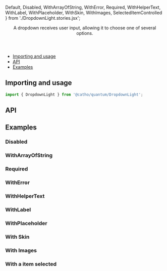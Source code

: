 <!-- Generated with scripts/create-componnent.js -->


  Default,
  Disabled,
  WithArrayOfString,
  WithError,
  Required,
  WithHelperText,
  WithLabel,
  WithPlaceholder,
  WithSkin,
  WithImages,
  SelectedItemControlled
} from './DropdownLight.stories.jsx';

<Meta title="Forms/DropdownLight" component={DropdownLight}  />

<Header title="DropdownLight">
      A dropdown receives user input, allowing it to choose one of several options.
</Header>

- [Importing and usage](#importing)
- [API](#api)
- [Examples](#examples)


## <a id="importing"></a>Importing and usage

```js
import { DropdownLight } from '@catho/quantum/DropdownLight';
```

<Canvas>
  <Story story={Default} />
</Canvas>

## <a id="api"></a>API

<ArgsTable of={DropdownLight} />

## <a id="examples"></a>Examples

### Disabled

<Canvas>
  <Story story={Disabled}/>
</Canvas>

### WithArrayOfString

<Canvas>
  <Story story={WithArrayOfString}/>
</Canvas>

### Required

<Canvas>
  <Story story={Required}/>
</Canvas>

### WithError

<Canvas>
  <Story story={WithError}/>
</Canvas>

### WithHelperText

<Canvas>
  <Story story={WithHelperText}/>
</Canvas>

### WithLabel

<Canvas>
  <Story story={WithLabel}/>
</Canvas>

### WithPlaceholder

<Canvas>
  <Story story={WithPlaceholder}/>
</Canvas>

### With Skin

<Canvas>
  <Story story={WithSkin}/>
</Canvas>

### With Images

<Canvas>
  <Story story={WithImages}/>
</Canvas>

### With a item selected

<Canvas>
  <Story story={SelectedItemControlled}/>
</Canvas>

